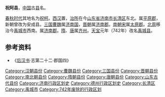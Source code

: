 '''祝阿县'''，[[中国|中国]]古[[县|县]]名。

[[春秋时代|春秋时代]]其地名为[[祝柯|祝柯]]。[[西汉|西汉]]置，[[治所|治所]]在今[[山东省|山东省]][[济南市|济南市]][[长清区|长清区]]东北。属[[平原郡|平原郡]]，新朝曾改为安成县。[[三国|三国]][[曹魏|曹魏]]属[[济南国|济南国]]，[[晋朝|晋朝]]属[[济南郡|济南郡]]。[[南朝宋|南朝宋]]属[[太原郡|太原郡]]。[[北周|北周]]移治今[[禹城市|禹城市]]西南。属[[济南郡|济南郡]]。[[隋朝|隋]]、[[唐朝|唐]]属[[齐州_(北魏)|齐州]]。[[天宝_(唐朝)|天宝]]元年（742年）改名[[禹城县|禹城县]]。 

== 参考资料 ==
*《[[后汉书|后汉书]]·志第二十二·郡国四》
{{山东行政区划小作品}}
[[Category:汉朝县份|Category:汉朝县份]]
[[Category:曹魏县份|Category:曹魏县份]]
[[Category:三国县份|Category:三国县份]]
[[Category:晋朝县份|Category:晋朝县份]]
[[Category:南北朝县份|Category:南北朝县份]]
[[Category:隋朝县份|Category:隋朝县份]]
[[Category:唐朝县份|Category:唐朝县份]]
[[Category:山东古代县份|Category:山东古代县份]]
[[Category:济南行政区划史|Category:济南行政区划史]]
[[Category:德州行政区划史|Category:德州行政区划史]]
[[Category:长清区|Category:长清区]]
[[Category:禹城市|Category:禹城市]]
[[Category:742年废除的行政区划|Category:742年废除的行政区划]]